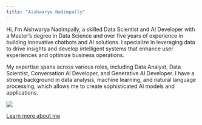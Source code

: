 ```yaml
---
title: "Aishwarya Nadimpally"
---
```


Hi, I’m Aishwarya Nadimpally, a skilled Data Scientist and AI Developer with a Master’s degree in Data Science and over five years of experience in building innovative chatbots and AI solutions. I specialize in leveraging data to drive insights and develop intelligent systems that enhance user experiences and optimize business operations.

My expertise spans across various roles, including Data Analyst, Data Scientist, Conversation AI Developer, and Generative AI Developer. I have a strong background in data analysis, machine learning, and natural language processing, which allows me to create sophisticated AI models and applications.



![](headshot.jpg)

[Learn more about me](about.qmd)

